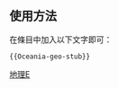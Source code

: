 {{asbox
| image     = Oceania (orthographic projection).svg
| pix       =
| subject   = 
| qualifier = 关于[[大洋洲]]地理位置
| category  = 大洋洲地理小作品
| tempsort  =  
| name      = Template:Oceania-geo-stub
}}<noinclude>
==使用方法==
在條目中加入以下文字即可：
<pre>{{Oceania-geo-stub}}</pre>

[[Category:地理小作品模板|地理E]]

</noinclude>